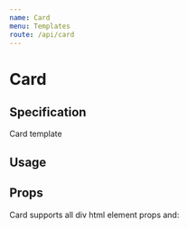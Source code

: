 ```yaml
---
name: Card
menu: Templates
route: /api/card
---
```



# Card

## Specification

Card template

## Usage

<Playground>
  <Card image header />
</Playground>

## Props

Card supports all div html element props and:

<Props of={Card} table={true} />
